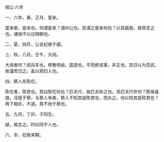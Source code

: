 

桓公·六年

一、六年，春，正月，寔来。

寔来者，是来也。何谓是来？谓州公也。其谓之是来何也？以其画我，故简言之也。诸侯不以过相朝也。

二、夏，四月，公会纪侯于郕。

三、秋，八月，壬午，大阅。

大阅者何？阅兵车也。修教明谕，国道也。平而修戎事，非正也。其日以为崇武，故谨而日之。盖以观妇人也。

四、蔡人杀陈佗。

陈佗者，陈君也。其曰陈佗何也？匹夫行，故匹夫称之也。其匹夫行奈何？陈侯喜猎，淫猎于蔡，与蔡人争禽，蔡人不知其是陈君也，而杀之。何以知其是陈君也？两下相杀，不道。其不地于蔡也。

五、九月，丁卯，子同生。

疑，故志之。时曰同乎人也。

六、冬，纪侯来朝。

